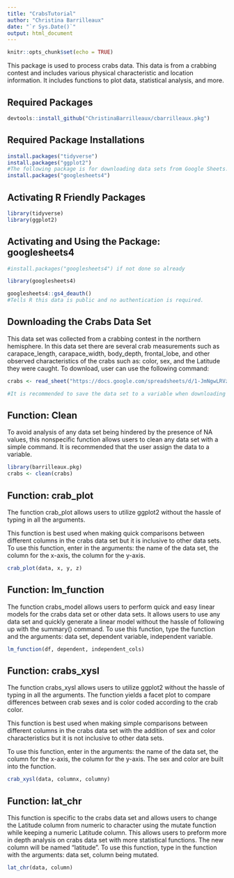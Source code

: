 ```yaml
---
title: "CrabsTutorial"
author: "Christina Barrilleaux"
date: "`r Sys.Date()`"
output: html_document
---
```


```r
knitr::opts_chunk$set(echo = TRUE)
```

This package is used to process crabs data. This data is from a crabbing contest and includes various physical characteristic and location information. It includes functions to plot data, statistical analysis, and more.

## Required Packages

```r
devtools::install_github("ChristinaBarrilleaux/cbarrilleaux.pkg")
```

## Required Package Installations

```r
install.packages("tidyverse")
install.packages("ggplot2")
#The following package is for downloading data sets from Google Sheets. 
install.packages("googlesheets4")
```

## Activating R Friendly Packages

```r
library(tidyverse)
library(ggplot2)
```

## Activating and Using the Package: googlesheets4

```r
#install.packages("googlesheets4") if not done so already

library(googlesheets4)

googlesheets4::gs4_deauth() 
#Tells R this data is public and no authentication is required. 

```

## Downloading the Crabs Data Set

This data set was collected from a crabbing contest in the northern hemisphere. In this data set there are several crab measurements such as carapace_length, carapace_width, body_depth, frontal_lobe, and other observed characteristics of the crabs such as: color, sex, and the Latitude they were caught. To download, user can use the following command:

```r
crabs <- read_sheet("https://docs.google.com/spreadsheets/d/1-JmNgwLRVzF71jo0RMbkJ__xPuUtQbP-QRhZ8KDOsQA/edit?usp=sharing")

#It is recommended to save the data set to a variable when downloading it. "crabs" is a customisable variable name and users can change it as they wish.
```

## Function: Clean

To avoid analysis of any data set being hindered by the presence of NA values, this nonspecific function allows users to clean any data set with a simple command. It is recommended that the user assign the data to a variable.

```r
library(barrilleaux.pkg)
crabs <- clean(crabs)
```

## Function: crab_plot

The function crab_plot allows users to utilize ggplot2 without the hassle of typing in all the arguments.

This function is best used when making quick comparisons between different columns in the crabs data set but it is inclusive to other data sets. To use this function, enter in the arguments: the name of the data set, the column for the x-axis, the column for the y-axis.

```r
crab_plot(data, x, y, z) 
```

## Function: lm_function

The function crabs_model allows users to perform quick and easy linear models for the crabs data set or other data sets. It allows users to use any data set and quickly generate a linear model without the hassle of following up with the summary() command. To use this function, type the function and the arguments: data set, dependent variable, independent variable.

```r
lm_function(df, dependent, independent_cols)
```

## Function: crabs_xysl

The function crabs_xysl allows users to utilize ggplot2 without the hassle of typing in all the arguments. The function yields a facet plot to compare differences between crab sexes and is color coded according to the crab color.

This function is best used when making simple comparisons between different columns in the crabs data set with the addition of sex and color characteristics but it is not inclusive to other data sets.

To use this function, enter in the arguments: the name of the data set, the column for the x-axis, the column for the y-axis. The sex and color are built into the function.

```r
crab_xysl(data, columnx, columny)
```

## Function: lat_chr

This function is specific to the crabs data set and allows users to change the Latitude column from numeric to character using the mutate function while keeping a numeric Latitude column. This allows users to preform more in depth analysis on crabs data set with more statistical functions. The new column will be named "latitude". To use this function, type in the function with the arguments: data set, column being mutated.

```r
lat_chr(data, column)
```
